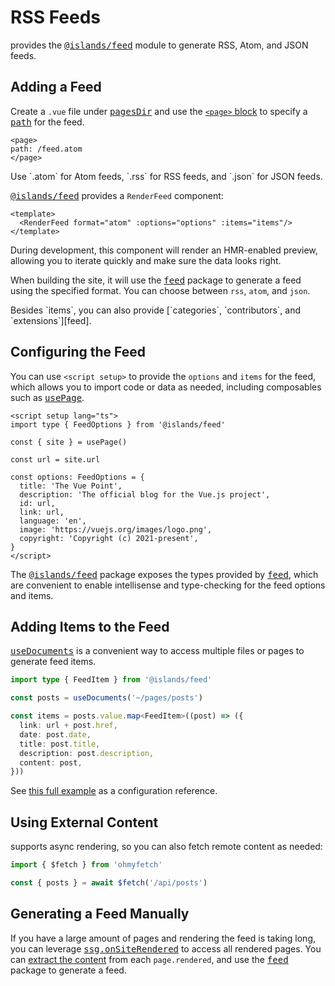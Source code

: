 [pages]: /guide/project-structure#pages
[routing]: /guide/routing
[@islands/feed]: /guide/plugins#islandsfeed
[usePage]: /guide/project-structure#using-page-data
[path]: /guide/routing#override-routes

[feed]: https://github.com/jpmonette/feed
[this full example]: https://github.com/ElMassimo/iles/blob/main/playground/the-vue-point/src/pages/feed.vue
[extract the content]: https://github.com/vuejs/blog/blob/master/.vitepress/genFeed.js#L22-L24
[ssg.onSiteRendered]: /config#ssg-onsiterendered

[useDocuments]: /guide/documents

# RSS Feeds

<Iles/> provides the <kbd>[@islands/feed]</kbd> module to generate RSS, Atom, and JSON feeds.

## Adding a Feed

Create a `.vue` file under <kbd>[pagesDir][pages]</kbd> and use the [`<page>` block][pages] to specify a <kbd>[path]</kbd> for the feed.

```vue
<page>
path: /feed.atom
</page>
```

<Tip title="Recommended Extensions">
Use `.atom` for Atom feeds, `.rss` for RSS feeds, and `.json` for JSON feeds.
</Tip>

<kbd>[@islands/feed]</kbd> provides a `RenderFeed` component:

```vue
<template>
  <RenderFeed format="atom" :options="options" :items="items"/>
</template>
```

During development, this component will render an HMR-enabled preview, allowing
you to iterate quickly and make sure the data looks right.

When building the site, it will use the <kbd>[feed]</kbd> package to generate
a feed using the specified format. You can choose between `rss`, `atom`, and `json`.

<Tip>
Besides `items`, you can also provide [`categories`, `contributors`, and `extensions`][feed].
</Tip>

## Configuring the Feed

You can use `<script setup>` to provide the `options` and `items` for the feed,
which allows you to import code or data as needed, including composables such as <kbd>[usePage]</kbd>.

```vue
<script setup lang="ts">
import type { FeedOptions } from '@islands/feed'

const { site } = usePage()

const url = site.url

const options: FeedOptions = {
  title: 'The Vue Point',
  description: 'The official blog for the Vue.js project',
  id: url,
  link: url,
  language: 'en',
  image: 'https://vuejs.org/images/logo.png',
  copyright: 'Copyright (c) 2021-present',
}
</script>
```

The <kbd>[@islands/feed]</kbd> package exposes the types provided by <kbd>[feed]</kbd>,
which are convenient to enable intellisense and type-checking for the feed options and items.

## Adding Items to the Feed

<kbd>[useDocuments]</kbd> is a convenient way to access multiple files or pages to generate feed items.

```ts
import type { FeedItem } from '@islands/feed'

const posts = useDocuments('~/pages/posts')

const items = posts.value.map<FeedItem>((post) => ({
  link: url + post.href,
  date: post.date,
  title: post.title,
  description: post.description,
  content: post,
}))
```

See [this full example] as a configuration reference.

## Using External Content

<Iles/> supports async rendering, so you can also fetch remote content as needed:

```ts
import { $fetch } from 'ohmyfetch'

const { posts } = await $fetch('/api/posts')
```

## Generating a Feed Manually

If you have a large amount of pages and rendering the feed is taking long, you can leverage <kbd>[ssg.onSiteRendered]</kbd> to access all rendered pages. You can [extract the content] from each `page.rendered`, and use the <kbd>[feed]</kbd> package to generate a feed.
